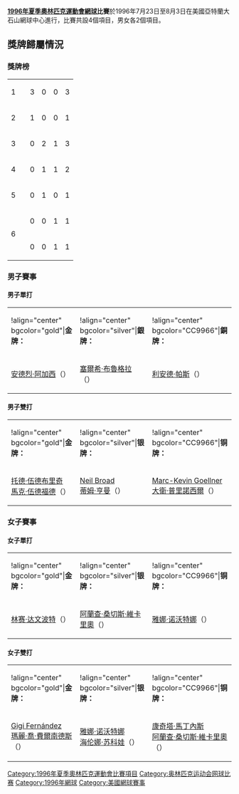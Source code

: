 {{noteTA
|G1=tennis
}}
'''[[1996年夏季奧林匹克運動會|1996年夏季奧林匹克運動會]][[網球|網球]]比賽'''於1996年7月23日至8月3日在美國亞特蘭大石山網球中心進行，比賽共設4個項目，男女各2個項目。

== 獎牌歸屬情況 ==
=== 獎牌榜 ===
{| {{RankedMedalTable}}
|-
| 1 ||align=left| {{flagIOCteam|USA|1996年夏季}} || 3 || 0 || 0 || 3
|-
| 2 ||align=left| {{flagIOCteam|AUS|1996年夏季}} || 1 || 0 || 0 || 1
|-
| 3 ||align=left| {{flagIOCteam|ESP|1996年夏季}} || 0 || 2 || 1 || 3
|-
| 4 ||align=left| {{flagIOCteam|CZE|1996年夏季}} || 0 || 1 || 1 || 2 
|-
| 5 ||align=left| {{flagIOCteam|GBR|1996年夏季}} || 0 || 1 || 0 || 1 
|-
|rowspan=2| 6 ||align=left| {{flagIOCteam|GER|1996年夏季}} || 0 || 0 || 1 || 1 
|-
|align=left| {{flagIOCteam|IND|1996年夏季}} || 0 || 0 || 1 || 1 
|}

=== 男子賽事 ===
==== 男子單打 ====
{| border="1" cellspacing="0" cellpadding="2"
|!align="center" bgcolor="gold"|'''金牌：'''
|!align="center" bgcolor="silver"|'''銀牌：'''
|!align="center" bgcolor="CC9966"|'''銅牌：'''
|-
|[[安德烈·阿加西|安德烈·阿加西]]（{{USA}}）
|[[塞爾希·布魯格拉|塞爾希·布魯格拉]]（{{ESP}}）
|[[利安德·帕斯|利安德·帕斯]]（{{IND}}）
|}

==== 男子雙打 ====
{| border="1" cellspacing="0" cellpadding="2"
|!align="center" bgcolor="gold"|'''金牌：'''
|!align="center" bgcolor="silver"|'''银牌：'''
|!align="center" bgcolor="CC9966"|'''铜牌：'''
|-
|[[托德·伍德布里奇|托德·伍德布里奇]] <br /> [[馬克·伍德福德|馬克·伍德福德]]（{{AUS}}）
|[[Neil_Broad|Neil Broad]] <br /> [[蒂姆·亨曼|蒂姆·亨曼]]（{{GBR}}）
|[[Marc-Kevin_Goellner|Marc-Kevin Goellner]] <br /> [[大衛·普里諾西爾|大衛·普里諾西爾]]（{{GER}}）
|}
=== 女子賽事 ===
==== 女子單打 ====
{| border="1" cellspacing="0" cellpadding="2"
|!align="center" bgcolor="gold"|'''金牌：'''
|!align="center" bgcolor="silver"|'''银牌：'''
|!align="center" bgcolor="CC9966"|'''铜牌：'''
|-
|[[林赛·达文波特|林赛·达文波特]]（{{USA}}）
|[[阿蘭查·桑切斯·維卡里奧|阿蘭查·桑切斯·維卡里奧]]（{{ESP}}）
|[[雅娜·诺沃特娜|雅娜·诺沃特娜]]（{{CZE}}）
|}
==== 女子雙打 ====
{| border="1" cellspacing="0" cellpadding="2"
|!align="center" bgcolor="gold"|'''金牌：'''
|!align="center" bgcolor="silver"|'''银牌：'''
|!align="center" bgcolor="CC9966"|'''铜牌：'''
|-
|[[Gigi_Fernández|Gigi Fernández]]<br />[[瑪麗·喬·費爾南德斯|瑪麗·喬·費爾南德斯]]（{{USA}}）
|[[雅娜·诺沃特娜|雅娜·诺沃特娜]]<br />[[海伦娜·苏科娃|海伦娜·苏科娃]]（{{CZE}}）
|[[康奇塔·馬丁內斯|康奇塔·馬丁內斯]]<br />[[阿蘭查·桑切斯·維卡里奧|阿蘭查·桑切斯·維卡里奧]]（{{ESP}}）
|}

{{1996年夏季奥林匹克运动会比赛项目}}
{{奥林匹克运动会网球比赛}}

[[Category:1996年夏季奧林匹克運動會比賽項目|Category:1996年夏季奧林匹克運動會比賽項目]]
[[Category:奥林匹克运动会网球比赛|Category:奥林匹克运动会网球比赛]]
[[Category:1996年網球|Category:1996年網球]]
[[Category:美國網球賽事|Category:美國網球賽事]]